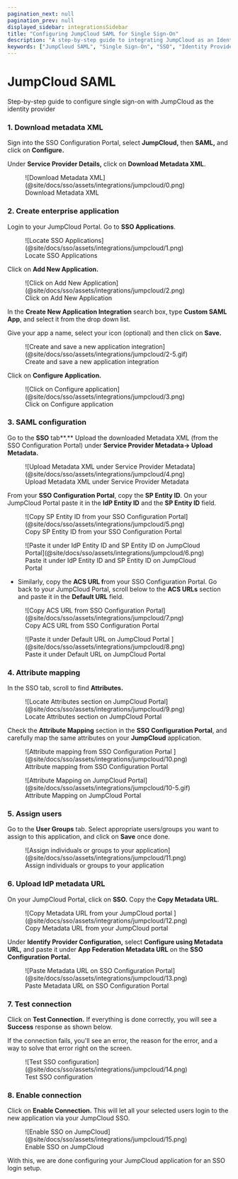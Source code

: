 ```yaml
---
pagination_next: null
pagination_prev: null
displayed_sidebar: integrationsSidebar
title: "Configuring JumpCloud SAML for Single Sign-On"
description: "A step-by-step guide to integrating JumpCloud as an Identity Provider for Single Sign-On (SSO) functionality."
keywords: ["JumpCloud SAML", "Single Sign-On", "SSO", "Identity Provider", "Enterprise Application", "SAML Configuration", "Attribute Mapping", "User Assignment"]
---
```


# JumpCloud SAML

<Subtitle>Step-by-step guide to configure single sign-on with JumpCloud as the identity provider</Subtitle>

### 1. Download metadata XML

Sign into the SSO Configuration Portal, select **JumpCloud,** then **SAML,** and click on **Configure.**

Under **Service Provider Details,** click on **Download Metadata XML**.

<figure>
  ![Download Metadata XML](@site/docs/sso/assets/integrations/jumpcloud/0.png)
  <figcaption>Download Metadata XML</figcaption>
</figure>

### 2. Create enterprise application

Login to your JumpCloud Portal. Go to **SSO Applications**.

<figure>
  ![Locate SSO Applications](@site/docs/sso/assets/integrations/jumpcloud/1.png)
  <figcaption>Locate SSO Applications</figcaption>
</figure>

Click on **Add New Application.**

<figure>
  ![Click on Add New
  Application](@site/docs/sso/assets/integrations/jumpcloud/2.png)
  <figcaption>Click on Add New Application</figcaption>
</figure>

In the **Create New Application Integration** search box, type **Custom SAML App**, and select it from the drop down list.

Give your app a name, select your icon (optional) and then click on **Save.**

<figure>
  ![Create and save a new application
  integration](@site/docs/sso/assets/integrations/jumpcloud/2-5.gif)
  <figcaption>Create and save a new application integration</figcaption>
</figure>

Click on **Configure Application.**

<figure>
  ![Click on Configure
  application](@site/docs/sso/assets/integrations/jumpcloud/3.png)
  <figcaption>Click on Configure application</figcaption>
</figure>

### 3. SAML configuration

Go to the **SSO** tab**.** Upload the downloaded Metadata XML (from the SSO Configuration Portal) under **Service Provider Metadata→ Upload Metadata.**

<figure>
  ![Upload Metadata XML under Service Provider
  Metadata](@site/docs/sso/assets/integrations/jumpcloud/4.png)
  <figcaption>Upload Metadata XML under Service Provider Metadata</figcaption>
</figure>

From your **SSO Configuration Portal**, copy the **SP Entity ID**. On your JumpCloud Portal paste it in the **IdP Entity ID** and the **SP Entity ID** field.

<figure>
  ![Copy SP Entity ID from your SSO Configuration
  Portal](@site/docs/sso/assets/integrations/jumpcloud/5.png)
  <figcaption>Copy SP Entity ID from your SSO Configuration Portal</figcaption>
</figure>

<figure>
  ![Paste it under IdP Entity ID and SP Entity ID on JumpCloud
  Portal](@site/docs/sso/assets/integrations/jumpcloud/6.png)
  <figcaption>
    Paste it under IdP Entity ID and SP Entity ID on JumpCloud Portal
  </figcaption>
</figure>

- Similarly, copy the **ACS URL f**rom your SSO Configuration Portal. Go back to your JumpCloud Portal, scroll below to the **ACS URLs** section and paste it in the **Default URL** field.

<figure>
  ![Copy ACS URL from SSO Configuration
  Portal](@site/docs/sso/assets/integrations/jumpcloud/7.png)
  <figcaption>Copy ACS URL from SSO Configuration Portal</figcaption>
</figure>

<figure>
  ![Paste it under Default URL on JumpCloud Portal
  ](@site/docs/sso/assets/integrations/jumpcloud/8.png)
  <figcaption>Paste it under Default URL on JumpCloud Portal </figcaption>
</figure>

### 4. Attribute mapping

In the SSO tab, scroll to find **Attributes.**

<figure>
  ![Locate Attributes section on JumpCloud
  Portal](@site/docs/sso/assets/integrations/jumpcloud/9.png)
  <figcaption>Locate Attributes section on JumpCloud Portal</figcaption>
</figure>

Check the **Attribute Mapping** section in the **SSO Configuration Portal**, and carefully map the same attributes on your **JumpCloud** application.

<figure>
  ![Attribute mapping from SSO Configuration Portal
  ](@site/docs/sso/assets/integrations/jumpcloud/10.png)
  <figcaption>Attribute mapping from SSO Configuration Portal </figcaption>
</figure>

<figure>
  ![Attribute Mapping on JumpCloud
  Portal](@site/docs/sso/assets/integrations/jumpcloud/10-5.gif)
  <figcaption>Attribute Mapping on JumpCloud Portal</figcaption>
</figure>

### 5. Assign users

Go to the **User Groups** tab. Select appropriate users/groups you want to assign to this application, and click on **Save** once done.

<figure>
  ![Assign individuals or groups to your
  application](@site/docs/sso/assets/integrations/jumpcloud/11.png)
  <figcaption>Assign individuals or groups to your application</figcaption>
</figure>

### 6. Upload IdP metadata URL

On your JumpCloud Portal, click on **SSO.** Copy the **Copy Metadata URL**.

<figure>
  ![Copy Metadata URL from your JumpCloud portal
  ](@site/docs/sso/assets/integrations/jumpcloud/12.png)
  <figcaption>Copy Metadata URL from your JumpCloud portal </figcaption>
</figure>

Under **Identify Provider Configuration,** select **Configure using Metadata URL,** and paste it under **App Federation Metadata URL** on the **SSO Configuration Portal.**

<figure>
  ![Paste Metadata URL on SSO Configuration
  Portal](@site/docs/sso/assets/integrations/jumpcloud/13.png)
  <figcaption>Paste Metadata URL on SSO Configuration Portal</figcaption>
</figure>

### 7. Test connection

Click on **Test Connection.** If everything is done correctly, you will see a **Success** response as shown below.

If the connection fails, you'll see an error, the reason for the error, and a way to solve that error right on the screen.

<figure>
  ![Test SSO configuration](@site/docs/sso/assets/integrations/jumpcloud/14.png)
  <figcaption>Test SSO configuration </figcaption>
</figure>

### 8. Enable connection

Click on **Enable Connection.** This will let all your selected users login to the new application via your JumpCloud SSO.

<figure>
  ![Enable SSO on
  JumpCloud](@site/docs/sso/assets/integrations/jumpcloud/15.png)
  <figcaption>Enable SSO on JumpCloud</figcaption>
</figure>

With this, we are done configuring your JumpCloud application for an SSO login setup.

